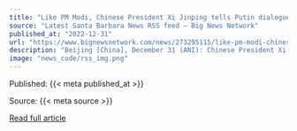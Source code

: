 ```yaml
---
title: "Like PM Modi, Chinese President Xi Jinping tells Putin dialogue is the way to resolve Ukraine issue"
source: "Latest Santa Barbara News RSS feed – Big News Network"
published_at: "2022-12-31"
url: "https://www.bignewsnetwork.com/news/273295115/like-pm-modi-chinese-president-xi-jinping-tells-putin-dialogue-is-the-way-to-resolve-ukraine-issue?utm_source=feeds.bignewsnetwork.com&utm_medium=referral"
description: "Beijing [China], December 31 (ANI): Chinese President Xi Jinping has followed Prime Minister Narendra Modi's worldview and has stressed the importance of a diplomatic solution to the war in Ukraine in a conversation with Russian President Vladimir Putin via video link on Friday, NHK World reported.Russia and China's military cooperation, according to Putin, "fosters the security of both of our nations and stability in cr"
image: "news_code/rss_img.png"
---
```



  Published: {{< meta published_at >}}
  

  Source: {{< meta source >}}
  

  [Read full article]({{< meta url >}})
  

